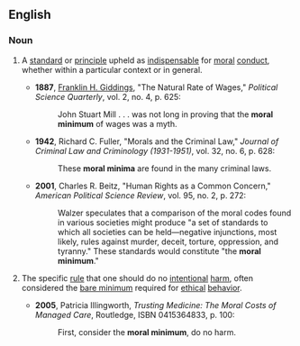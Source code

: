 ==English==

===Noun===
{{en-noun|head=[[moral]] [[minimum]]|s|pl2=moral minima}}

# {{context|ethics|lang=en}} A [[standard]] or [[principle]] upheld as [[indispensable]] for [[moral]] [[conduct]], whether within a particular context or in general.
#* '''1887''', [[w:Franklin H. Giddings|Franklin H. Giddings]], "The Natural Rate of Wages," ''Political Science Quarterly'', vol. 2, no. 4, p. 625:
#*: John Stuart Mill . . . was not long in proving that the '''moral minimum''' of wages was a myth.
#* '''1942''', Richard C. Fuller, "Morals and the Criminal Law," ''Journal of Criminal Law and Criminology (1931-1951)'', vol. 32, no. 6, p. 628:
#*: These '''moral minima''' are found in the many criminal laws.
#* '''2001''', Charles R. Beitz, "Human Rights as a Common Concern," ''American Political Science Review'', vol. 95, no. 2, p. 272:
#*: Walzer speculates that a comparison of the moral codes found in various societies might produce "a set of standards to which all societies can be held—negative injunctions, most likely, rules against murder, deceit, torture, oppression, and tyranny."  These standards would constitute "the '''moral minimum'''."
# {{context|ethics|lang=en}}  The specific [[rule]] that one should do no [[intentional]] [[harm]], often considered the [[bare minimum]] required for [[ethical]] [[behavior]].
#* '''2005''', Patricia Illingworth, ''Trusting Medicine: The Moral Costs of Managed Care'', Routledge, ISBN 0415364833, p. 100:
#*: First, consider the '''moral minimum''', do no harm.